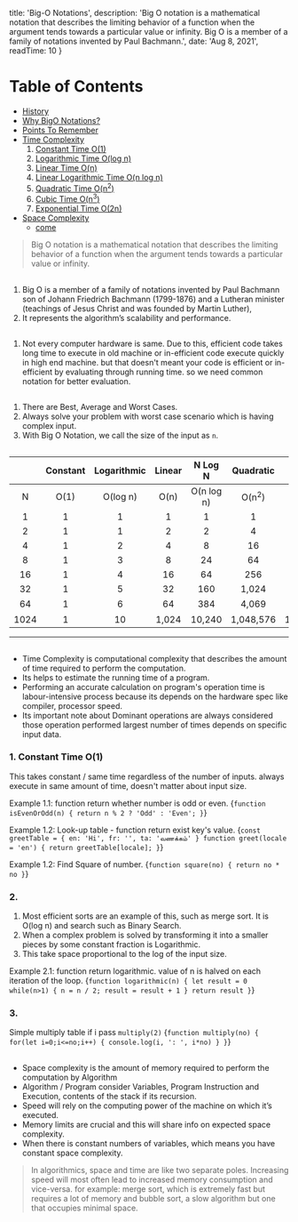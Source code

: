 
  title: 'Big-O Notations',
  description: 'Big O notation is a mathematical notation that describes the limiting behavior of a function when the argument tends towards a particular value or infinity. Big O is a member of a family of notations invented by Paul Bachmann.',
  date: 'Aug 8, 2021',
  readTime: 10 
}


Table of Contents
=================

   * [History](#history)
   * [Why BigO Notations?](#why-big-o-notations?-why-not-with-time?)
   * [Points To Remember](#points-to-remember)
   * [Time Complexity](#time-complexity)
      1. [Constant Time O(1)](#constant-time)
      1. [Logarithmic Time O(log n)](#logarithmic-time-o(log-n))
      1. [Linear Time O(n)](#linear-time-o(n))
      1. [Linear Logarithmic Time O(n log n)](#linear-logarithmic-time)
      1. [Quadratic Time O(n<sup>2</sup>)](#quadratic-time)
      1. [Cubic Time O(n<sup>3</sup>)](#cubic-time)
      1. [Exponential Time O(2n)](#exponential-time)
   * [Space Complexity](#space-complexity)
      * [come](#come-soon)

> Big O notation is a mathematical notation that describes the limiting behavior of a function when the argument tends towards a particular value or infinity. 

## <AnchorLink label="History" name />
1. Big O is a member of a family of notations invented by <ExternalLink url="https://en.wikipedia.org/wiki/Paul_Gustav_Heinrich_Bachmann">Paul Bachmann</ExternalLink> son of Johann Friedrich Bachmann (1799-1876) and a Lutheran minister (teachings of Jesus Christ and was founded by <ExternalLink url="https://en.wikipedia.org/wiki/Martin_Luther">Martin Luther</ExternalLink>),
1. It represents the algorithm’s scalability and performance.

## <AnchorLink label="Why Big O Notations? why not with Time?" name />
1. Not every computer hardware is same. Due to this, efficient code takes long time to execute in old machine or in-efficient code execute quickly in high end machine. but that doesn't meant your code is efficient or in-efficient by evaluating through running time. so we need common notation for better evaluation.

## <AnchorLink label="Points To Remember" name />
1. There are Best, Average and Worst Cases.
1. Always solve your problem with worst case scenario which is having complex input.
1. With Big O Notation, we call the size of the input as `n`.

## <AnchorLink label="Order of Growth" name />
|    |  Constant   |   Logarithmic  |  Linear | N Log N | Quadratic  |  Cubic |  Exponential |
|:------:|:------:|:------:|:------:|:------:|:------:|:------:|:------:|
| N  | O(1) | O(log n)  |  O(n) | O(n log n) | O(n<sup>2</sup>)  |  O(n<sup>3</sup>) |  O(2<sup>n</sup>) |
| 1 |  1 | 1 | 1 | 1 |  1 | 1 | 2 |
| 2 |  1 | 1 | 2 | 2 |  4 | 8 | 4 |
| 4 |  1 | 2 | 4 | 8 |  16 | 64 | 16 |
| 8 |  1 | 3 | 8 | 24 |  64 | 512 | 256 |
| 16 |  1 | 4 | 16 | 64 |  256 | 4,096 | 65536 |
| 32 |  1 | 5 | 32 | 160 |  1,024 | 32,768 | 4,294,967,296 |
| 64 |  1 | 6 | 64 | 384 |  4,069 | 262,144 | 1.84 X 10<sup>19</sup> |
| 1024 |  1 | 10 | 1,024 | 10,240 |  1,048,576 | 1,073,741,824 | still curious? |
- - -

## <AnchorLink label="Time Complexity" name />
- Time Complexity is computational complexity that describes the amount of time required to perform the computation. 
- Its helps to estimate the running time of a program. 
- Performing an accurate calculation on program's operation time is labour-intensive process because its depends on the hardware spec like compiler, processor speed.
- Its important note about Dominant operations are always considered those operation performed largest number of times depends on specific input data.


### 1. Constant Time O(1)
This takes constant / same time regardless of the number of inputs. always execute in same amount of time, doesn't matter about input size.

Example 1.1: function return whether number is odd or even.
<CodeBlock>{`
function isEvenOrOdd(n) {
  return n % 2 ? 'Odd' : 'Even';
}
`}</CodeBlock>


Example 1.2: Look-up table - function return exist key's value.
<CodeBlock>{`
const greetTable = { en: 'Hi', fr: '', ta: 'வணக்கம்' }
function greet(locale = 'en') {
  return greetTable[locale];
}
`}</CodeBlock>

Example 1.2: Find Square of number.
<CodeBlock>{`
function square(no) {
  return no * no
}
`}</CodeBlock>

### 2. <AnchorLink label="Logarithmic Time O(log n)" name />
1. Most efficient sorts are an example of this, such as merge sort. ​It is O(log n) and search such as Binary Search.
1. When a complex problem is solved by transforming it into a smaller pieces by some constant fraction is Logarithmic.
1. This take space proportional to the log of the input size.

Example 2.1: function return logarithmic.  value of n is halved on each iteration of the loop.
<CodeBlock>{`
function logarithmic(n) {
  let result = 0
  while(n>1) {
    n = n / 2;
    result = result + 1
  }
  return result
}
`}</CodeBlock>

### 3. <AnchorLink label="Linear Time O(n)" name />
Simple multiply table if i pass `multiply(2)`
<CodeBlock>{`
function multiply(no) {
  for(let i=0;i<=no;i++) {
    console.log(i, ': ', i*no)
  }
}
`}</CodeBlock>

## <AnchorLink label="Space Complexity" name />
- Space complexity is the amount of memory required to perform the computation by Algorithm
- Algorithm / Program consider Variables, Program Instruction and Execution, contents of the stack if its recursion.
- Speed will rely on the computing power of the machine on which it’s executed.
- Memory limits are crucial and this will share info on expected space complexity.
- When there is constant numbers of variables, which means you have constant space complexity.

> In algorithmics, space and time are like two separate poles. Increasing speed will most often lead to increased memory consumption and vice-versa. for example: merge sort, which is extremely fast but requires a lot of memory and bubble sort, a slow algorithm but one that occupies minimal space.